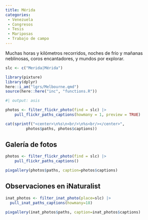 ```yaml
---
title: Mérida
categories:
 - Venezuela
 - Congresos
 - Tesis
 - Mariposas
 - Trabajo de campo
---
```


Muchas horas y kilómetros recorridos, noches de frío y mañanas neblinosas, coros encantadores, y mundos por explorar.


```r
slc <- c("Merida|Mérida")
```


```r
library(pixture)
library(dplyr)
here::i_am("lgrs/Melbourne.qmd")
source(here::here("inc", "functions.R"))
```

```r
#| output: asis

photos <- filter_flickr_photo(find = slc) |>
    pull_flickr_paths_captions(howmany = 1, preview = TRUE)

cat(sprintf("<center>\n%s\n<br/>\n%s<br/></center>", 
         photos$paths, photos$captions))
```


## Galería de fotos

```r
photos <- filter_flickr_photo(find = slc) |>
    pull_flickr_paths_captions()

pixgallery(photos$paths, caption=photos$captions)
```


## Observaciones en iNaturalist


```r
inat_photos <- filter_inat_photo(place=slc) |>
  pull_inat_paths_captions(howmany=18)

pixgallery(inat_photos$paths, caption=inat_photos$captions)
```

